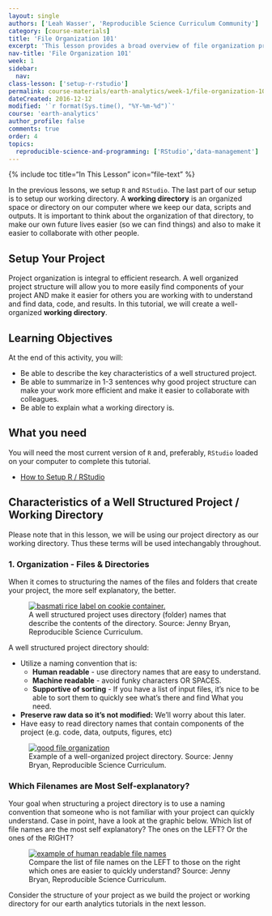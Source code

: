```yaml
---
layout: single
authors: ['Leah Wasser', 'Reproducible Science Curriculum Community']
category: [course-materials]
title: 'File Organization 101'
excerpt: 'This lesson provides a broad overview of file organization principles.'
nav-title: 'File Organization 101'
week: 1
sidebar:
  nav:
class-lesson: ['setup-r-rstudio']
permalink: course-materials/earth-analytics/week-1/file-organization-101/
dateCreated: 2016-12-12
modified: '`r format(Sys.time(), "%Y-%m-%d")`'
course: 'earth-analytics'
author_profile: false
comments: true
order: 4
topics:
  reproducible-science-and-programming: ['RStudio','data-management']
---
```


{% include toc title="In This Lesson" icon="file-text" %}

In the previous lessons, we setup `R` and `RStudio`. The last part of our setup is
to setup our working directory. A **working directory** is an organized space or directory on our computer where we keep our data, scripts and outputs. It is important
to think about the organization of that directory, to make our own future lives
easier (so we can find things) and also to make it easier to collaborate with other people.

## Setup Your Project

Project organization is integral to efficient research. A well organized project
structure will allow you to more easily find components of your project AND
make it easier for others you are working with to understand and find data, code,
and results. In this tutorial, we will create a well-organized **working directory**.


<div class='notice--success' markdown="1">

## <i class="fa fa-graduation-cap" aria-hidden="true"></i> Learning Objectives
At the end of this activity, you will:

* Be able to describe the key characteristics of a well structured project.
* Be able to summarize in 1-3 sentences why good project structure can make your work more efficient and make it easier to collaborate with colleagues.
* Be able to explain what a working directory is.


## <i class="fa fa-check-square-o fa-2" aria-hidden="true"></i> What you need

You will need the most current version of `R` and, preferably, `RStudio` loaded on
your computer to complete this tutorial.

* [How to Setup R / RStudio](/course-materials/earth-analytics/week-1/setup-r-rstudio/)

</div>

## Characteristics of a Well Structured Project / Working Directory

Please note that in this lesson, we will be using our project directory as our
working directory. Thus these terms will be used intechangably throughout.

### 1. Organization - Files & Directories

When it comes to structuring the names of the files and folders that create your
project, the more self explanatory, the better.

<figure class="half">
	<a href="{{ site.baseurl }}/images/slide-shows/intro-rr/basmati-rice.png">
	<img src="{{ site.baseurl }}/images/slide-shows/intro-rr/basmati-rice.png" alt="basmati rice label on cookie container."></a>
	<figcaption> A well structured project uses directory (folder) names that describe
  the contents of the directory. Source: Jenny Bryan, Reproducible Science Curriculum.
	</figcaption>
</figure>


A well structured project directory should:

* Utilize a naming convention that is:
   * **Human readable** - use directory names that are easy to understand.
   * **Machine readable** - avoid funky characters OR SPACES.
   * **Supportive of sorting**  - If you have a list of input files, it's nice to be able to sort them to quickly see what's there and find What you need.
* **Preserve raw data so it's not modified:** We'll worry about this later.
* Have easy to read directory names that contain components of the project (e.g. code, data, outputs, figures, etc)

<figure>
	<a href="{{ site.baseurl }}/images/slide-shows/intro-rr/file-organization.png">
	<img src="{{ site.baseurl }}/images/slide-shows/intro-rr/file-organization.png" alt="good file organization"></a>
	<figcaption> Example of a well-organized project directory. Source: Jenny Bryan, Reproducible Science Curriculum.
	</figcaption>
</figure>

### Which Filenames are Most Self-explanatory?

Your goal when structuring a project directory is to use a naming
convention that someone who is not familiar with your project can quickly understand.
Case in point, have a look at the graphic below. Which list of file names are
the most self explanatory? The ones on the LEFT? Or the ones of the RIGHT?

<figure>
	<a href="{{ site.baseurl }}/images/slide-shows/intro-rr/human-readable-jenny.png">
	<img src="{{ site.baseurl }}/images/slide-shows/intro-rr/human-readable-jenny.png" alt="example of human readable file names"></a>
	<figcaption> Compare the list of file names on the LEFT to those on the right
  which ones are easier to quickly understand? Source: Jenny Bryan, Reproducible Science Curriculum.
	</figcaption>
</figure>

Consider the structure of your project as we build the project or working
directory for our earth analytics tutorials in the next lesson.

